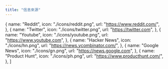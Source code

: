 ```yaml
---
title: "信息來源"
---
```


  {
    name: "Reddit",
    icon: "./icons/reddit.png",
    url: "https://www.reddit.com/",
  },
  {
    name: "Twitter",
    icon: "./icons/twitter.png",
    url: "https://twitter.com",
  },
  {
    name: "Youtube",
    icon: "./icons/youtube.png",
    url: "https://www.youtube.com",
  },
  {
    name: "Hacker News",
    icon: "./icons/hn.png",
    url: "https://news.ycombinator.com/",
  },
  {
    name: "Google News",
    icon: "./icons/gn.png",
    url: "https://news.google.com",
  },
  {
    name: "Product Hunt",
    icon: "./icons/ph.png",
    url: "https://www.producthunt.com/",
  },
]
